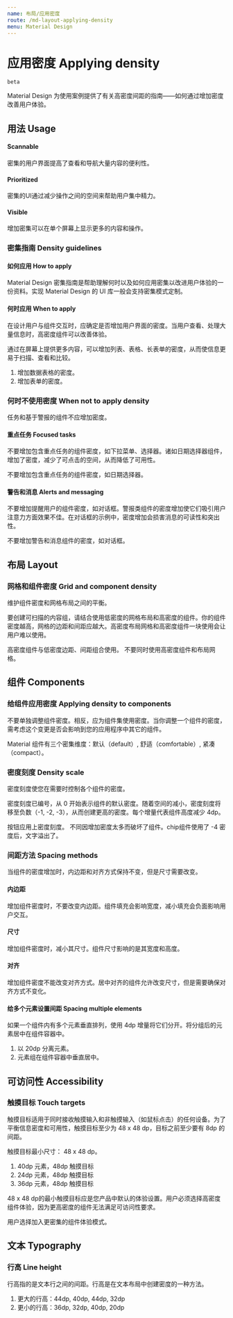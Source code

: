 ```yaml
---
name: 布局/应用密度
route: /md-layout-applying-density
menu: Material Design
---
```



# 应用密度 Applying density

`beta`

Material Design 为使用案例提供了有关高密度间距的指南——如何通过增加密度改善用户体验。

## 用法 Usage


<Sep />
<Row gutter={48}>
  <Column xs={24} sm={12} md={8}>
    <ImageWithTitle img={scannable}>
      <h4>Scannable</h4>
      <p>密集的用户界面提高了查看和导航大量内容的便利性。</p>
    </ImageWithTitle>
  </Column>
  <Column xs={24} sm={12} md={8}>
    <ImageWithTitle img={prioritized}>
      <h4>Prioritized</h4>
      <p>密集的UI通过减少操作之间的空间来帮助用户集中精力。</p>
    </ImageWithTitle>
  </Column>
  <Column xs={24} sm={12} md={8}>
    <ImageWithTitle img={prioritized}>
      <h4>Visible</h4>
      <p>增加密集可以在单个屏幕上显示更多的内容和操作。</p>
    </ImageWithTitle>
  </Column>
</Row>

### 密集指南 Density guidelines

#### 如何应用 How to apply

Material Design 密集指南是帮助理解何时以及如何应用密集以改进用户体验的一份资料。实现 Material Design 的 UI 库一般会支持密集模式定制。

#### 何时应用 When to apply

在设计用户与组件交互时，应确定是否增加用户界面的密度。当用户查看、处理大量信息时，高密度组件可以改善体验。

通过在屏幕上提供更多内容，可以增加列表、表格、长表单的密度，从而使信息更易于扫描、查看和比较。


<ImageWithTitle img={apply}>
  <ol>
    <li>增加数据表格的密度。</li>
    <li>增加表单的密度。</li>
  </ol>
</ImageWithTitle>

### 何时不使用密度 When not to apply density

任务和基于警报的组件不应增加密度。

#### 重点任务 Focused tasks

不要增加包含重点任务的组件密度，如下拉菜单、选择器。诸如日期选择器组件，增加了密度，减少了可点击的空间，从而降低了可用性。


<ImageWithTitle status="no" img={focusedTasksDont}>
  不要增加包含重点任务的组件密度，如日期选择器。
</ImageWithTitle>

#### 警告和消息 Alerts and messaging

不要增加提醒用户的组件密度，如对话框。警报类组件的密度增加使它们吸引用户注意力方面效果不佳。在对话框的示例中，密度增加会损害消息的可读性和突出性。


<ImageWithTitle status="no" img={alertsDont}>
  不要增加警告和消息组件的密度，如对话框。
</ImageWithTitle>

## 布局 Layout

### 网格和组件密度 Grid and component density

维护组件密度和网格布局之间的平衡。

要创建可扫描的内容组，请结合使用低密度的网格布局和高密度的组件。你的组件密度越高，网格的边距和间距应越大。高密度布局网格和高密度组件一块使用会让用户难以使用。


<ImageWithTitle status="ok" img={gridDo}>
  高密度组件与低密度边距、间距组合使用。
</ImageWithTitle>
<ImageWithTitle status="no" img={gridDont}>
  不要同时使用高密度组件和布局网格。
</ImageWithTitle>

## 组件 Components

### 给组件应用密度 Applying density to components

不要单独调整组件密度。相反，应为组件集使用密度。当你调整一个组件的密度，需考虑这个变更是否会影响到您的应用程序中其它的组件。

Material 组件有三个密集维度：默认（default）, 舒适（comfortable）, 紧凑（compact）。

### 密度刻度 Density scale

密度刻度使您在需要时控制各个组件的密度。

密度刻度已编号，从 0 开始表示组件的默认密度。随着空间的减小，密度刻度将移至负数（-1, -2, -3），从而创建更高的密度。每个增量代表组件高度减少 4dp。


<ImageWithTitle img={buttonDensityScale}>按钮应用上密度刻度。</ImageWithTitle>
<ImageWithTitle img={chipDensityScaleDont} status="no">
  不同因增加密度太多而破坏了组件。chip组件使用了 -4 密度后，文字溢出了。
</ImageWithTitle>

### 间距方法 Spacing methods

当组件的密度增加时，内边距和对齐方式保持不变，但是尺寸需要改变。


<Row gutter={48}>
  <Column xs={24} sm={12} md={8}>
    <ImageWithTitle img={densityPadding}>
      <h4>内边距</h4>
      <p>
        增加组件密度时，不要改变内边距。组件填充会影响宽度，减小填充会负面影响用户交互。
      </p>
    </ImageWithTitle>
  </Column>
  <Column xs={24} sm={12} md={8}>
    <ImageWithTitle img={densityPadding}>
      <h4>尺寸</h4>
      <p>增加组件密度时，减小其尺寸。组件尺寸影响的是其宽度和高度。</p>
    </ImageWithTitle>
  </Column>
  <Column xs={24} sm={12} md={8}>
    <ImageWithTitle img={densityAlignment}>
      <h4>对齐</h4>
      <p>
        增加组件密度不能改变对齐方式。居中对齐的组件允许改变尺寸，但是需要确保对齐方式不变化。
      </p>
    </ImageWithTitle>
  </Column>
</Row>

#### 给多个元素设置间距 Spacing multiple elements

如果一个组件内有多个元素垂直排列，使用 4dp 增量将它们分开。将分组后的元素居中在组件容器中。


<ImageWithTitle img={alignmentGrouping}>
  <ol>
    <li>以 20dp 分离元素。</li>
    <li>元素组在组件容器中垂直居中。</li>
  </ol>
</ImageWithTitle>

## 可访问性 Accessibility

### 触摸目标 Touch targets

触摸目标适用于同时接收触摸输入和非触摸输入（如鼠标点击）的任何设备。为了平衡信息密度和可用性，触摸目标至少为 48 x 48 dp，目标之前至少要有 8dp 的间距。


<ImageWithTitle img={touchtargets}>
  <p>触摸目标最小尺寸： 48 x 48 dp。</p>

  <ol>
    <li>40dp 元素，48dp 触摸目标</li>
    <li>24dp 元素，48dp 触摸目标</li>
    <li>36dp 元素，48dp 触摸目标</li>
  </ol>
</ImageWithTitle>

48 x 48 dp的最小触摸目标应是您产品中默认的体验设置。用户必须选择高密度组件体验，因为更高密度的组件无法满足可访问性要求。


<ImageWithTitle img={optInDensityPattern}>
  用户选择加入更密集的组件体验模式。
</ImageWithTitle>

## 文本 Typography

### 行高 Line height

行高指的是文本行之间的间距。行高是在文本布局中创建密度的一种方法。


<ImageWithTitle img={lineheight}>
  <ol>
    <li>更大的行高：44dp, 40dp, 44dp, 32dp </li>
    <li>更小的行高：36dp, 32dp, 40dp, 20dp </li>
  </ol>
</ImageWithTitle>
